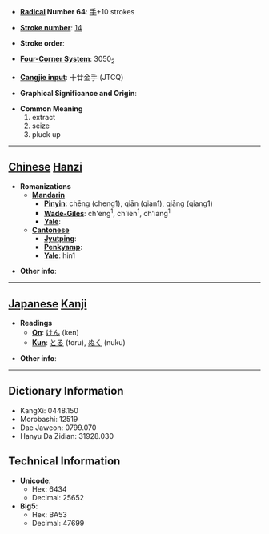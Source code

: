 * '''[[Wiktionary:Chinese radical index| Radical]] Number 64''': [[Wiktionary:Chinese radical index 手|手]]+10 strokes

* '''[[Wiktionary:Chinese total strokes index|Stroke number]]''': [[Wiktionary:Chinese total strokes index 14|14]]

* '''Stroke order''': 

* '''[[Wiktionary:Chinese four corner index|Four-Corner System]]''': 3050<sub>2</sub>

* '''[[Wiktionary:Chinese Cangjie index|Cangjie input]]''': 十廿金手 (JTCQ)

* '''Graphical Significance and Origin''': 

* '''Common Meaning'''
*#extract
*# seize
*# pluck up


----

== [[Chinese]] [[Hanzi]] ==

* '''Romanizations'''
** '''[[Mandarin]]'''
*** '''[[Pinyin]]''': chēng (cheng1), qiān (qian1), qiāng (qiang1)
*** '''[[Wade-Giles]]''': ch'eng<sup>1</sup>, ch'ien<sup>1</sup>, ch'iang<sup>1</sup>
*** '''[[Yale]]''': 
** '''[[Cantonese]]'''
*** '''[[Jyutping]]''':
*** '''[[Penkyamp]]''': 
*** '''[[Yale]]''': hin1

* '''Other info''': 

----

== [[Japanese]] [[Kanji]] ==

* '''Readings'''
** '''[[On]]''': [[けん]] (ken)
** '''[[Kun]]''': [[とる]] (toru), [[ぬく]] (nuku)

* '''Other info''':  

----

== Dictionary Information ==

* KangXi: 0448.150
* Morobashi: 12519
* Dae Jaweon: 0799.070
* Hanyu Da Zidian: 31928.030

== Technical Information ==

* '''Unicode''':
** Hex: 6434
** Decimal: 25652
* '''Big5''':
** Hex: BA53
** Decimal: 47699